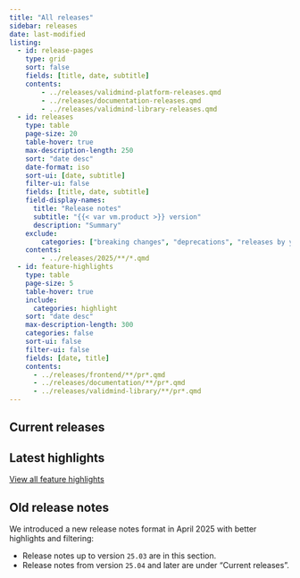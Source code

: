 ```yaml
---
title: "All releases"
sidebar: releases
date: last-modified
listing:
  - id: release-pages
    type: grid
    sort: false
    fields: [title, date, subtitle]
    contents:
        - ../releases/validmind-platform-releases.qmd
        - ../releases/documentation-releases.qmd
        - ../releases/validmind-library-releases.qmd
  - id: releases
    type: table
    page-size: 20
    table-hover: true
    max-description-length: 250
    sort: "date desc"
    date-format: iso
    sort-ui: [date, subtitle]
    filter-ui: false
    fields: [title, date, subtitle]
    field-display-names:
      title: "Release notes"
      subtitle: "{{< var vm.product >}} version"
      description: "Summary"
    exclude:
        categories: ["breaking changes", "deprecations", "releases by year"]
    contents:
        - ../releases/2025/**/*.qmd
  - id: feature-highlights
    type: table
    page-size: 5
    table-hover: true
    include:
      categories: highlight
    sort: "date desc"
    max-description-length: 300
    categories: false
    sort-ui: false
    filter-ui: false
    fields: [date, title]
    contents:
      - ../releases/frontend/**/pr*.qmd
      - ../releases/documentation/**/pr*.qmd
      - ../releases/validmind-library/**/pr*.qmd
---
```


## Current releases

:::{#release-pages}
:::

## Latest highlights

:::{#feature-highlights}
:::

[View all feature highlights](/releases/highlights.qmd){.button}

::: {.pt4}
::: {.callout-important collapse="true" appearance="minimal"}
## Old release notes

We introduced a new release notes format in April 2025 with better highlights and filtering:

- Release notes up to version `25.03` are in this section. 
- Release notes from version `25.04` and later are under "Current releases".

:::{#releases}
:::

:::
:::
